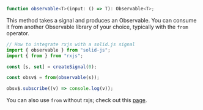 <Title>observable</Title>

```ts
function observable<T>(input: () => T): Observable<T>;
```

This method takes a signal and produces an Observable. You can consume it from another Observable library of your choice, typically with the `from` operator.

```ts 
// How to integrate rxjs with a solid.js signal
import { observable } from "solid-js";
import { from } from "rxjs";

const [s, set] = createSignal(0);

const obsv$ = from(observable(s));

obsv$.subscribe((v) => console.log(v));
```

You can also use `from` without rxjs; check out this [page](/references/api-reference/reactive-utilities/from).